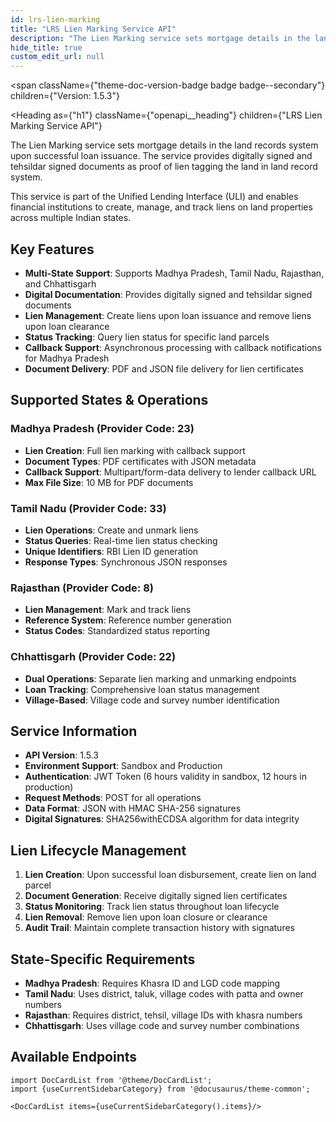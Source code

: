 ```yaml
---
id: lrs-lien-marking
title: "LRS Lien Marking Service API"
description: "The Lien Marking service sets mortgage details in the land records system upon successful loan issuance. The service provides digitally signed and tehsildar signed documents as proof of lien tagging the land in land record system."
hide_title: true
custom_edit_url: null
---
```



<span
  className={"theme-doc-version-badge badge badge--secondary"}
  children={"Version: 1.5.3"}
>
</span>

<Heading
  as={"h1"}
  className={"openapi__heading"}
  children={"LRS Lien Marking Service API"}
>
</Heading>

The Lien Marking service sets mortgage details in the land records system upon successful loan issuance. The service provides digitally signed and tehsildar signed documents as proof of lien tagging the land in land record system.

This service is part of the Unified Lending Interface (ULI) and enables financial institutions to create, manage, and track liens on land properties across multiple Indian states.

## Key Features

- **Multi-State Support**: Supports Madhya Pradesh, Tamil Nadu, Rajasthan, and Chhattisgarh
- **Digital Documentation**: Provides digitally signed and tehsildar signed documents
- **Lien Management**: Create liens upon loan issuance and remove liens upon loan clearance
- **Status Tracking**: Query lien status for specific land parcels
- **Callback Support**: Asynchronous processing with callback notifications for Madhya Pradesh
- **Document Delivery**: PDF and JSON file delivery for lien certificates

## Supported States & Operations

### Madhya Pradesh (Provider Code: 23)
- **Lien Creation**: Full lien marking with callback support
- **Document Types**: PDF certificates with JSON metadata
- **Callback Support**: Multipart/form-data delivery to lender callback URL
- **Max File Size**: 10 MB for PDF documents

### Tamil Nadu (Provider Code: 33)
- **Lien Operations**: Create and unmark liens
- **Status Queries**: Real-time lien status checking
- **Unique Identifiers**: RBI Lien ID generation
- **Response Types**: Synchronous JSON responses

### Rajasthan (Provider Code: 8)
- **Lien Management**: Mark and track liens
- **Reference System**: Reference number generation
- **Status Codes**: Standardized status reporting

### Chhattisgarh (Provider Code: 22)
- **Dual Operations**: Separate lien marking and unmarking endpoints
- **Loan Tracking**: Comprehensive loan status management
- **Village-Based**: Village code and survey number identification

## Service Information

- **API Version**: 1.5.3
- **Environment Support**: Sandbox and Production
- **Authentication**: JWT Token (6 hours validity in sandbox, 12 hours in production)
- **Request Methods**: POST for all operations
- **Data Format**: JSON with HMAC SHA-256 signatures
- **Digital Signatures**: SHA256withECDSA algorithm for data integrity

## Lien Lifecycle Management

1. **Lien Creation**: Upon successful loan disbursement, create lien on land parcel
2. **Document Generation**: Receive digitally signed lien certificates
3. **Status Monitoring**: Track lien status throughout loan lifecycle
4. **Lien Removal**: Remove lien upon loan closure or clearance
5. **Audit Trail**: Maintain complete transaction history with signatures

## State-Specific Requirements

- **Madhya Pradesh**: Requires Khasra ID and LGD code mapping
- **Tamil Nadu**: Uses district, taluk, village codes with patta and owner numbers
- **Rajasthan**: Requires district, tehsil, village IDs with khasra numbers
- **Chhattisgarh**: Uses village code and survey number combinations

## Available Endpoints

```mdx-code-block
import DocCardList from '@theme/DocCardList';
import {useCurrentSidebarCategory} from '@docusaurus/theme-common';

<DocCardList items={useCurrentSidebarCategory().items}/>
```
      
